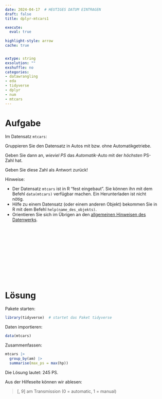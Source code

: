 ```yaml
---
date: 2024-04-17  # HEUTIGES DATUM EINTRAGEN
draft: false  
title: dplyr-mtcars1

execute: 
  eval: true 
  
highlight-style: arrow 
cache: true


extype: string
exsolution: ""
exshuffle: no
categories:
- datawrangling
- eda
- tidyverse
- dplyr
- num
- mtcars
---
```








# Aufgabe

Im Datensatz `mtcars`: 

Gruppieren Sie den Datensatz in Autos mit bzw. ohne Automatikgetriebe.

Geben Sie dann an, *wieviel PS* das *Automatik*-Auto mit der *höchsten* PS-Zahl hat.

Geben Sie diese Zahl als Antwort zurück!   


Hinweise:

- Der Datensatz `mtcars` ist in R "fest eingebaut". Sie können ihn mit dem Befehl `data(mtcars)` verfügbar machen. Ein Herunterladen ist nicht nötig.
- Hilfe zu einem Datensatz (oder einem anderen Objekt) bekommen Sie in R mit dem Befehl `help(name_des_objekts)`.
- Orientieren Sie sich im Übrigen an den [allgemeinen Hinweisen des Datenwerks](https://datenwerk.netlify.app/hinweise).


</br>
</br>
</br>
</br>
</br>
</br>
</br>
</br>
</br>
</br>

# Lösung

Pakete starten:

```r
library(tidyverse)  # startet das Paket tidyverse
```






Daten importieren:

```r
data(mtcars)
```




Zusammenfassen:

```r
mtcars |> 
  group_by(am) |> 
  summarise(max_ps = max(hp))
```



Die Lösung lautet: 245 PS.

Aus der Hilfeseite können wir ablesen:

>    [, 9]	am	Transmission (0 = automatic, 1 = manual)


